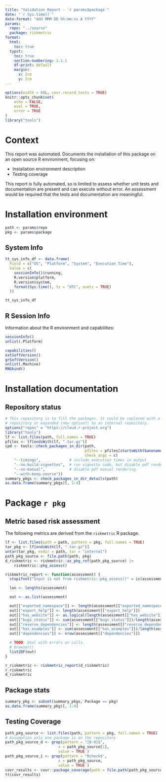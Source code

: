 ```yaml
---
title: "Validation Report - `r params$package`"
date: "`r Sys.time()`"
date-format: "ddd MMM DD hh:mm:ss A YYYY"
params:
  repo: "../source"
  package: riskmetric
format:
  html: 
    toc: true  
  typst:
    toc: true
    section-numbering: 1.1.1
    df-print: default
    margin:
      x: 2cm
      y: 2cm
---
```


```r
options(width = 80L, covr.record_tests = TRUE)
knitr::opts_chunk$set(
    echo = FALSE,
    eval = TRUE,
    error = TRUE
)
library("tools")
```

# Context

This report was automated.
Documents the installation of this package on an open source R environment, focusing on:

- Installation environment description
- Testing coverage

This report is fully automated, so is limited to assess whether unit tests and documentation are present and can execute without error. An assessment would be required that the tests and documentation are meaningful. 

# Installation environment

```r
path <- params$repo
pkg <- params$package
```


## System Info

```r
tt_sys_info_df <- data.frame(
  Field = c("OS", "Platform", "System", "Execution Time"),
  Value = c(
    sessionInfo()$running,
    R.version$platform,
    R.version$system,
    format(Sys.time(), tz = "UTC", usetz = TRUE)
  ))

tt_sys_info_df
```

## R Session Info

Information about the R environment and capabilities:

```r
sessionInfo()
unlist(.Platform)

capabilities()
extSoftVersion()
grSoftVersion()
unlist(.Machine)
RNGkind()
```

# Installation documentation

## Repository status

```r
# This repository is to fill the packages. It could be replaced with a common 
# repository or expanded (new option?) to an internal repository.
options("repos" = "https://cloud.r-project.org")
library("tools")
lf <- list.files(path, full.names = TRUE)
pfiles <- lf[endsWith(lf, ".tar.gz")]
cpd <- tools::check_packages_in_dir(path, 
                                    pfiles = pfiles[startsWith(basename(pfiles), pkg)],
                                    check_args = c(
    "--timings",             # include execution times in output
    "--no-build-vignettes",  # run vignette code, but disable pdf rendering
    "--no-manual",           # disable pdf manual rendering
    "--with-keep.source"))
summary_pkgs <- check_packages_in_dir_details(path)
as.data.frame(summary_pkgs)[, 1:4]
```


# Package `r pkg`

## Metric based risk assessment

The following metrics are derived from the `riskmetric` R package.
<!-- Metrics overlapping with `covr` and `R CMD Check` are removed. -->

```r
lf <- list.files(path = path, pattern = pkg, full.names = TRUE)
tar_pkg <- lf[endsWith(lf, ".tar.gz")]
untar(tar_pkg, exdir = path, tar = "internal")
path_pkg_source <- file.path(path, pkg)
d_riskmetric <- riskmetric::as_pkg_ref(path_pkg_source) |> 
    riskmetric::pkg_assess()

riskmetric_report <- function(assessment) {
  stopifnot("Input is not from riskmetric::pkg_assess()" = is(assessment, "list_of_pkg_metric"))

  len <- lengths(assessment)

  out <- as.list(assessment)

  out[["exported_namespace"]] <- length(assessment[["exported_namespace"]])
  out[["export_help"]] <- length(assessment[["export_help"]])
  out[["has_website"]] <- as.logical(length(assessment[["has_website"]]))
  out[["bugs_status"]] <- sum(assessment[["bugs_status"]])/length(assessment[["bugs_status"]])
  out[["reverse_dependencies"]] <- length(assessment[["reverse_dependencies"]])
  out[["has_examples"]] <- sum(assessment[["has_examples"]])/length(assessment[["has_examples"]])
  out[["dependencies"]] <- nrow(assessment[["dependencies"]])

  # TODO: Deal with errors on calls.
  # browser()
  list2DF(out)
}

r_riskmetric <- riskmetric_report(d_riskmetric)
r_riskmetric
d_riskmetric
```


## Package stats

```r
summary_pkg <- subset(summary_pkgs, Package == pkg)
as.data.frame(summary_pkg)[, 1:4]
```


## Testing Coverage

```r
path_pkg_source <- list.files(path, pattern = pkg, full.names = TRUE)
# Assumption only one package is on the repository
path_pkg_source_d <- grep(pattern = "[0-9]$", 
                        x = path_pkg_source[1], 
                        value = TRUE )
path_pkg_source_i <- grep(pattern = "Rcheck$", 
                        x = path_pkg_source, 
                        value = TRUE )
covr_results <- covr::package_coverage(path = file.path(path_pkg_source[1], pkg))
tt(covr_results)
```

